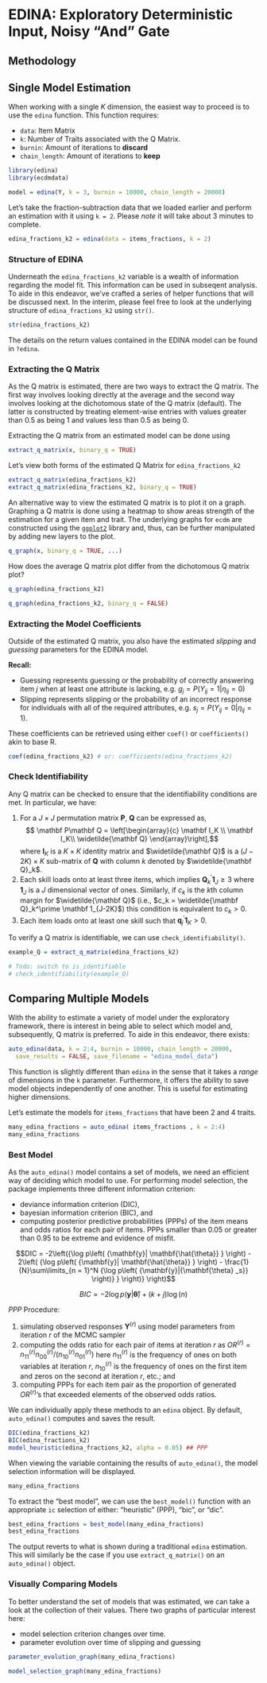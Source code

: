 #  EDINA: Exploratory Deterministic Input, Noisy “And” Gate {#edina}

## Methodology

<!-- Todo -->

## Single Model Estimation

When working with a single $K$ dimension, the easiest way to proceed is to use
the `edina` function. This function requires:

- `data`: Item Matrix
- `k`: Number of Traits associated with the Q Matrix.
- `burnin`: Amount of iterations to **discard**
- `chain_length`: Amount of iterations to **keep**

```r
library(edina)
library(ecdmdata)
```

```r
model = edina(Y, k = 3, burnin = 10000, chain_length = 20000)
```

Let's take the fraction-subtraction data that we loaded earlier and perform
an estimation with it using `k = 2`. Please _note_ it will take about 3 minutes
to complete.

```r
edina_fractions_k2 = edina(data = items_fractions, k = 2)
```

### Structure of EDINA

Underneath the `edina_fractions_k2` variable is a wealth of information regarding
the model fit. This information can be used in subseqent analysis. To aide
in this endeavor, we've crafted a series of helper functions that will be
discussed next. In the interim, please feel free to look at the underlying
structure of `edina_fractions_k2` using `str()`.

```r
str(edina_fractions_k2)
```

The details on the return values contained in the EDINA model can be found in
`?edina`.

### Extracting the Q Matrix 

As the Q matrix is estimated, there are two ways to extract the Q matrix. The
first way involves looking directly at the average and the second way involves
looking at the dichotomous state of the Q matrix (default). The latter is 
constructed by treating element-wise entries with values greater than 0.5 as
being 1 and values less than 0.5 as being 0.

Extracting the Q matrix from an estimated model can be done using

```r
extract_q_matrix(x, binary_q = TRUE)
```

Let's view both forms of the estimated Q Matrix for `edina_fractions_k2`

```r
extract_q_matrix(edina_fractions_k2)
extract_q_matrix(edina_fractions_k2, binary_q = TRUE)
```

An alternative way to view the estimated Q matrix is to plot it on a graph. 
Graphing a Q matrix is done using a heatmap to show areas strength of the
estimation for a given item and trait. The underlying graphs for `ecdm` are
constructed using the [`ggplot2`](http://ggplot2.tidyverse.org) library and,
thus, can be further manipulated by adding new layers to the plot.

```r
q_graph(x, binary_q = TRUE, ...)
```

How does the average Q matrix plot differ from the dichotomous Q matrix plot?

```r
q_graph(edina_fractions_k2)

q_graph(edina_fractions_k2, binary_q = FALSE)
```

### Extracting the Model Coefficients

Outside of the estimated Q matrix, you also have the estimated _slipping_ and
_guessing_ parameters for the EDINA model. 

**Recall:**

- Guessing represents guessing or the probability of correctly answering item $j$
  when at least one attribute is lacking, e.g. $g_j=P\left(Y_{ij}=1|\eta_{ij}=0\right)$
- Slipping represents slipping or the probability of an incorrect response for
  individuals with all of the required attributes, e.g. $s_j=P\left(Y_{ij}=0|\eta_{ij}=1\right)$.

These coefficients can be retrieved using either `coef()` or `coefficients()`
akin to base R.

```r
coef(edina_fractions_k2) # or: coefficients(edina_fractions_k2)
```

### Check Identifiability

Any Q matrix can be checked to ensure that the identifiability conditions are
met. In particular, we have:

1. For a $J\times J$ permutation matrix $\mathbf P$, $\mathbf Q$ can be expressed as,
$$ \mathbf P\mathbf Q = \left[\begin{array}{c}
\mathbf I_K \\
\mathbf I_K\\
\widetilde{\mathbf Q}
\end{array}\right],$$
where $\mathbf I_K$ is a $K\times K$ identity matrix and $\widetilde{\mathbf Q}$ is a $\left(J-2K\right)\times K$ sub-matrix of $\mathbf Q$ with column $k$ denoted by $\widetilde{\mathbf Q}_k$.
2. Each skill loads onto at least three items, which implies $\mathbf Q_k^\prime \mathbf 1_J \geq 3$ where $\mathbf 1_J$ is a $J$ dimensional vector of ones. Similarly, if $c_k$ is the $k$th column margin for $\widetilde{\mathbf Q}$ (i.e., $c_k = \widetilde{\mathbf Q}_k^\prime \mathbf 1_{J-2K}$) this condition is equivalent to $c_k>0$.
3. Each item loads onto at least one skill such that $\mathbf q_j^\prime \mathbf1_K>0$.

To verify a Q matrix is identifiable, we can use `check_identifiability()`.

```r
example_Q = extract_q_matrix(edina_fractions_k2)

# Todo: switch to is_identifiable
# check_identifiability(example_Q)
```

## Comparing Multiple Models

With the ability to estimate a variety of model under the exploratory framework,
there is interest in being able to select which model and, subsequently, 
Q matrix is preferred. To aide in this endeavor, there exists:

```r
auto_edina(data, k = 2:4, burnin = 10000, chain_length = 20000,
  save_results = FALSE, save_filename = "edina_model_data")
```

This function is slightly different than `edina` in the sense that it takes a
_range_ of dimensions in the `k` parameter. Furthermore, it offers the ability
to save model objects independently of one another. This is useful for estimating
higher dimensions.

Let's estimate the models for `items_fractions` that have been 2 and 4 traits.

```r
many_edina_fractions = auto_edina( items_fractions , k = 2:4)
many_edina_fractions
```

### Best Model

As the `auto_edina()` model contains a set of models, we need an efficient way
of deciding which model to use. For performing model selection, the package
implements three different information criterion: 

- deviance information criterion (DIC), 
- bayesian information criterion (BIC), and 
- computing posterior predictive probabilities (PPPs) of the item means 
  and odds ratios for each pair of items. PPPs smaller than 0.05 or greater 
  than 0.95 to be extreme and evidence of misfit. 

$$DIC = -2\left({\log p\left( {\mathbf{y}| \mathbf{\hat{\theta}} } \right)  - 2\left( {\log p\left( {\mathbf{y}| \mathbf{\hat{\theta}} } \right) - \frac{1}{N}\sum\limits_{n = 1}^N {\log p\left( {\mathbf{y}|{\mathbf{\theta} _s}} \right)} } \right)} \right)$$

$$BIC = -2 \log p\left( {\mathbf{y}| \mathbf{\hat{\theta}} } \right) + (k+j)\log(n) $$

$PPP$ Procedure:

1. simulating observed responses $\mathbf Y^{(r)}$ using model parameters from
   iteration $r$ of the MCMC sampler
2. computing the odds ratio for each pair of items at iteration $r$ as
   $OR^{(r)} = n_{11}^{(r)}n_{00}^{(r)}/\left(n_{10}^{(r)}n_{01}^{(r)}\right)$ 
   here $n_{11}^{(r)}$ is the frequency of ones on both variables at iteration $r$, $n_{10}^{(r)}$ is the frequency of ones on the first item and zeros on the second at iteration $r$, etc.; and
3. computing PPPs for each item pair as the proportion of generated $OR^{(r)}$'s that exceeded elements of the observed odds ratios. 

We can individually apply these methods to an `edina` object. By default,
`auto_edina()` computes and saves the result.

```r
DIC(edina_fractions_k2)
BIC(edina_fractions_k2)
model_heuristic(edina_fractions_k2, alpha = 0.05) ## PPP
```

When viewing the variable containing the results of `auto_edina()`, the model
selection information will be displayed.

```r
many_edina_fractions
```

To extract the "best model", we can use the `best_model()` function with
an appropriate `ic` selection of either: "heuristic" (PPP), "bic", or "dic".

```r
best_edina_fractions = best_model(many_edina_fractions)
best_edina_fractions
```

The output reverts to what is shown during a traditional `edina` estimation.
This will similarly be the case if you use `extract_q_matrix()` on an `auto_edina()`
object.

### Visually Comparing Models

To better understand the set of models that was estimated, we can take a look
at the collection of their values. There two graphs of particular interest here:

- model selection criterion changes over time.
- parameter evolution over time of slipping and guessing

```r
parameter_evolution_graph(many_edina_fractions)

model_selection_graph(many_edina_fractions)
```


